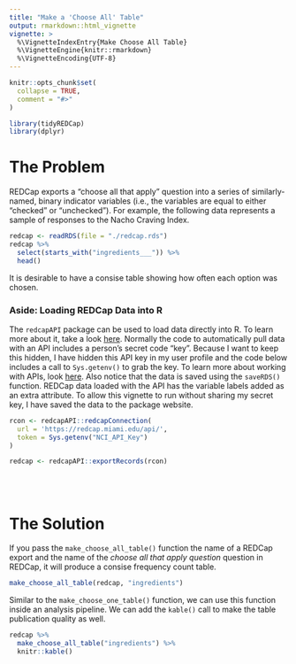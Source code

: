 ```yaml
---
title: "Make a 'Choose All' Table"
output: rmarkdown::html_vignette
vignette: >
  %\VignetteIndexEntry{Make Choose All Table}
  %\VignetteEngine{knitr::rmarkdown}
  %\VignetteEncoding{UTF-8}
---
```


```r
knitr::opts_chunk$set(
  collapse = TRUE,
  comment = "#>"
)
```

```r
library(tidyREDCap)
library(dplyr)
```


# The Problem 

REDCap exports a "choose all that apply" question into a series of similarly-named, binary indicator variables (i.e., the variables are equal to either "checked" or "unchecked"). For example, the following data represents a sample of responses to the Nacho Craving Index.
```r
redcap <- readRDS(file = "./redcap.rds")
redcap %>% 
  select(starts_with("ingredients___")) %>% 
  head()
```
It is desirable to have a consise table showing how often each option was chosen.

### Aside: Loading REDCap Data into R
The `redcapAPI` package can be used to load data directly into R.  To learn more about it, take a look [here](https://github.com/nutterb/redcapAPI/wiki).  Normally the code to automatically pull data with an API includes a person's secret code "key".  Because I want to keep this hidden, I have hidden this API key in my user profile and the code below includes a call to `Sys.getenv()` to grab the key.  To learn more about working with APIs, look [here](https://daattali.gitbooks.io/stat545-ubc-github-io/bit003_api-key-env-var.html). Also notice that the data is saved using the `saveRDS()` function. REDCap data loaded with the API has the variable labels added as an extra attribute.  To allow this vignette to run without sharing my secret key, I have saved the data to the package website.

```r
rcon <- redcapAPI::redcapConnection(
  url = 'https://redcap.miami.edu/api/', 
  token = Sys.getenv("NCI_API_Key")
)

redcap <- redcapAPI::exportRecords(rcon)
```

</br>
</br>


# The Solution

If you pass the `make_choose_all_table()` function the name of a REDCap export and the name of the _choose all that apply question_ question in REDCap, it will produce a consise frequency count table. 
```r
make_choose_all_table(redcap, "ingredients") 
```

Similar to the `make_choose_one_table()` function, we can use this function inside an analysis pipeline. We can add the `kable()` call to make the table publication quality as well.
```r
redcap %>% 
  make_choose_all_table("ingredients") %>% 
  knitr::kable()
```
